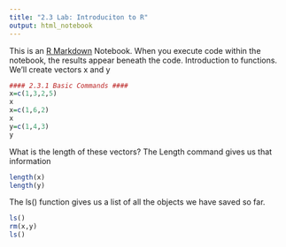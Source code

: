 ```yaml
---
title: "2.3 Lab: Introduciton to R"
output: html_notebook
---
```


This is an [R Markdown](http://rmarkdown.rstudio.com) Notebook. When you execute code within the notebook, the results appear beneath the code. 
Introduction to functions. We'll create vectors x and y

```r
#### 2.3.1 Basic Commands ####
x=c(1,3,2,5)
x
x=c(1,6,2)
x
y=c(1,4,3)
y
```

What is the length of these vectors? The Length command gives us that information

```r
length(x)
length(y)
```

The ls() function gives us a list of all the objects we have saved so far.

```r
ls()
rm(x,y)
ls()
```

